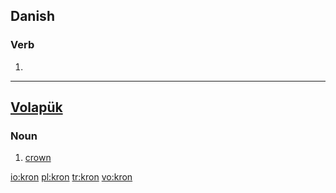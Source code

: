 ==Danish==

===Verb===
{{infl|da|verb form}}

# {{form of|imperative|krone|lang=da}}

----

==[[Volapük]]==

===Noun===
{{infl|vo|noun}}
 
# [[crown]]

[[io:kron]]
[[pl:kron]]
[[tr:kron]]
[[vo:kron]]